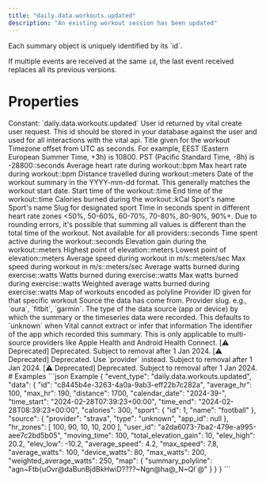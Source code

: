 ```yaml
---
title: "daily.data.workouts.updated"
description: "An existing workout session has been updated"
---
```

<Warning>
Each summary object is uniquely identified by its `id`.

If multiple events are received at the same `id`, the last event received replaces all its previous
versions.
</Warning>
# Properties
<ResponseField name="event_type" type="const string" required="true">
Constant: `daily.data.workouts.updated`
</ResponseField>
<ResponseField name="data" type="ClientFacingWorkout" required="true">
<Expandable title="ClientFacingWorkout" defaultOpen="true">
<ResponseField name="user_id" type="string" required="true">
User id returned by vital create user request. This id should be stored in your database against the user and used for all interactions with the vital api.
</ResponseField>
<ResponseField name="id" type="string" required="true">
</ResponseField>
<ResponseField name="title" type="string | null">
Title given for the workout
</ResponseField>
<ResponseField name="timezone_offset" type="integer | null">
Timezone offset from UTC as seconds. For example, EEST (Eastern European Summer Time, +3h) is 10800. PST (Pacific Standard Time, -8h) is -28800::seconds
</ResponseField>
<ResponseField name="average_hr" type="integer | null">
Average heart rate during workout::bpm
</ResponseField>
<ResponseField name="max_hr" type="integer | null">
Max heart rate during workout::bpm
</ResponseField>
<ResponseField name="distance" type="number | null">
Distance travelled during workout::meters
</ResponseField>
<ResponseField name="calendar_date" type="string" required="true">
Date of the workout summary in the YYYY-mm-dd format. This generally matches the workout start date.
</ResponseField>
<ResponseField name="time_start" type="string" required="true">
Start time of the workout::time
</ResponseField>
<ResponseField name="time_end" type="string" required="true">
End time of the workout::time
</ResponseField>
<ResponseField name="calories" type="number | null">
Calories burned during the workout::kCal
</ResponseField>
<ResponseField name="sport" type="ClientFacingSport | null">
Sport&#x27;s name
<Expandable title="ClientFacingSport" defaultOpen="true">
<ResponseField name="id" type="integer" required="true">
</ResponseField>
<ResponseField name="name" type="string" required="true">
Sport&#x27;s name
</ResponseField>
<ResponseField name="slug" type="string" required="true">
Slug for designated sport
</ResponseField>
</Expandable>
</ResponseField>
<ResponseField name="hr_zones" type="integer | null">
Time in seconds spent in different heart rate zones &lt;50%, 50-60%, 60-70%, 70-80%, 80-90%, 90%+. Due to rounding errors, it&#x27;s possible that summing all values is different than the total time of the workout. Not available for all providers::seconds
</ResponseField>
<ResponseField name="moving_time" type="integer | null">
Time spent active during the workout::seconds
</ResponseField>
<ResponseField name="total_elevation_gain" type="number | null">
Elevation gain during the workout::meters
</ResponseField>
<ResponseField name="elev_high" type="number | null">
Highest point of elevation::meters
</ResponseField>
<ResponseField name="elev_low" type="number | null">
Lowest point of elevation::meters
</ResponseField>
<ResponseField name="average_speed" type="number | null">
Average speed during workout in m/s::meters/sec
</ResponseField>
<ResponseField name="max_speed" type="number | null">
Max speed during workout in m/s::meters/sec
</ResponseField>
<ResponseField name="average_watts" type="number | null">
Average watts burned during exercise::watts
</ResponseField>
<ResponseField name="device_watts" type="number | null">
Watts burned during exercise::watts
</ResponseField>
<ResponseField name="max_watts" type="number | null">
Max watts burned during exercise::watts
</ResponseField>
<ResponseField name="weighted_average_watts" type="number | null">
Weighted average watts burned during exercise::watts
</ResponseField>
<ResponseField name="map" type="object | null">
Map of workouts encoded as polyline
</ResponseField>
<ResponseField name="provider_id" type="string" required="true">
Provider ID given for that specific workout
</ResponseField>
<ResponseField name="source" type="ClientFacingSource" required="true">
Source the data has come from.
<Expandable title="ClientFacingSource" defaultOpen="true">
<ResponseField name="provider" type="string" required="true">
Provider slug. e.g., `oura`, `fitbit`, `garmin`.
</ResponseField>
<ResponseField name="type" type="string | null">
The type of the data source (app or device) by which the summary or the timeseries data were recorded. This defaults to `unknown` when Vital cannot extract or infer that information
</ResponseField>
<ResponseField name="app_id" type="string | null">
The identifier of the app which recorded this summary. This is only applicable to multi-source providers like Apple Health and Android Health Connect.
</ResponseField>
<ResponseField name="name" type="string" required="true">
[⚠️ Deprecated] Deprecated. Subject to removal after 1 Jan 2024.
</ResponseField>
<ResponseField name="slug" type="string" required="true">
[⚠️ Deprecated] Deprecated. Use `provider` instead. Subject to removal after 1 Jan 2024.
</ResponseField>
<ResponseField name="logo" type="string" required="true">
[⚠️ Deprecated] Deprecated. Subject to removal after 1 Jan 2024.
</ResponseField>
</Expandable>
</ResponseField>
</Expandable>
</ResponseField>
# Examples
<CodeGroup>
```json Example
{
  "event_type": "daily.data.workouts.updated",
  "data": {
    "id": "c8445b4e-3263-4a0a-9ab3-eff22b7c282a",
    "average_hr": 100,
    "max_hr": 190,
    "distance": 1700,
    "calendar_date": "2024-39-",
    "time_start": "2024-02-28T07:39:23+00:00",
    "time_end": "2024-02-28T08:39:23+00:00",
    "calories": 300,
    "sport": {
      "id": 1,
      "name": "football"
    },
    "source": {
      "provider": "strava",
      "type": "unknown",
      "app_id": null
    },
    "hr_zones": [
      100,
      90,
      10,
      10,
      200
    ],
    "user_id": "a2da6073-7ba2-479e-a995-aee7c2bd5b05",
    "moving_time": 100,
    "total_elevation_gain": 10,
    "elev_high": 20.2,
    "elev_low": -10.2,
    "average_speed": 4.2,
    "max_speed": 7.8,
    "average_watts": 100,
    "device_watts": 80,
    "max_watts": 200,
    "weighted_average_watts": 250,
    "map": {
      "summary_polyline": "agn~Ftb{uOvr@daBunBjdBkHwiD????~Ngn@ha@_N~Ql`@"
    }
  }
}
```
</CodeGroup>
